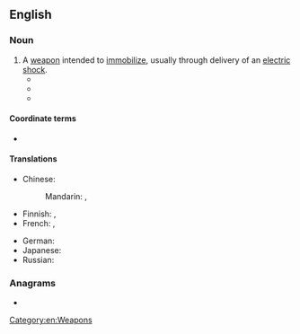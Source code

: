 ==English==
{{wikipedia}}

===Noun===
{{en-noun}}

# A [[weapon]] intended to [[immobilize]], usually through delivery of an [[electric shock]].
#* {{quote-magazine
|year=1946
|month=November
|author=Mark Champion
|title=Unforeseen
|magazine=Astounding Science Fiction
|volume=38
|issue=3
|page=42
|passage=Lodner tossed the '''stun gun''' on a flange between the stills and the fluxing panels.
}}
#* {{quote-magazine
|year=1978
|month=January
|author=
|title=The Offical Moonbase Alpha Technical Notebook (advert)
|magazine=Starlog
|url=http://archive.org/details/starlog_magazine-011
|volume=2
|issue=11
|page=9
|passage=The removable pages are organized in strict military fashion and include complete data on the Commlock, '''Stun Gun''', Laser Cannon, Communications Post, Uniforms, and several fold-out blueprints of the various levels and areas of Moonbase Alpha.
}}
#* {{quote-journal
|date=8 March 2014
|author=
|title=Manchester police seize stun gun disguised as iPhone
|work=BBC News
|url=http://www.bbc.co.uk/news/uk-england-manchester-26496481
|passage=A '''stun gun''' disguised as a mobile phone has been seized from a 14-year-old boy in Manchester.
}}

====Coordinate terms====
* {{l|en|taser}}

====Translations====
{{trans-top|weapon intended to immobilize}}
* Chinese:
*: Mandarin: {{t|cmn|電擊槍|sc=Hani}}, {{t|cmn|电击枪|tr=diànjīqiāng|sc=Hani}}
* Finnish: {{t+|fi|etälamautin}}, {{t|fi|tyrmäysase}}
* French: {{t+|fr|foudroyeur|m}}, {{t+|fr|taser|m}}
{{trans-mid}}
* German: {{t+|de|Elektroschocker|m}}
* Japanese: {{t|ja|スタンガン|tr=sutangan|sc=Jpan}}
* Russian: {{t+|ru|электрошо́кер|m}}
{{trans-bottom}}

===Anagrams===
* {{anagrams|en|a=gnnstuu|unstung}}

[[Category:en:Weapons]]